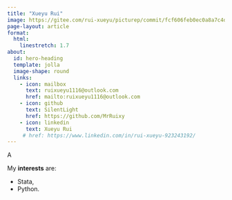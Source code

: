 ```yaml
---
title: "Xueyu Rui"
image: https://gitee.com/rui-xueyu/picturep/commit/fcf606feb0ec0a8a7c4dc5b6ef97109046e0807d
page-layout: article
format: 
  html:
    linestretch: 1.7
about:
  id: hero-heading
  template: jolla
  image-shape: round
  links:
    - icon: mailbox
      text: ruixueyu1116@outlook.com
      href: mailto:ruixueyu1116@outlook.com
    - icon: github
      text: SilentLight
      href: https://github.com/MrRuixy
    - icon: linkedin
      text: Xueyu Rui
     # href: https://www.linkedin.com/in/rui-xueyu-923243192/
---
```


::: {#hero-heading}

:::

A


My **interests** are: 

* Stata,
* Python.





